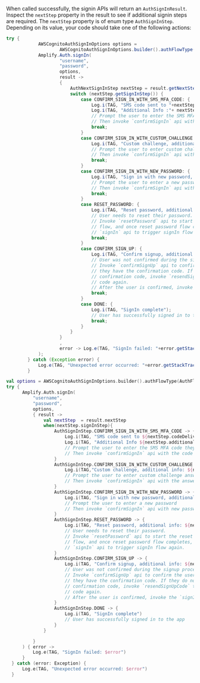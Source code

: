 
When called successfully, the signin APIs will return an `AuthSignInResult`. Inspect the `nextStep` property in the result to see if additional signin steps are required.
The `nextStep` property is of enum type `AuthSignInStep`. Depending on its value, your code should take one of the following actions:

<BlockSwitcher>

<Block name="Java">

```java
try {
            AWSCognitoAuthSignInOptions options =
                    AWSCognitoAuthSignInOptions.builder().authFlowType(AuthFlowType.USER_SRP_AUTH).build();
            Amplify.Auth.signIn(
                    "username",
                    "password",
                    options,
                    result ->
                    {
                        AuthNextSignInStep nextStep = result.getNextStep();
                        switch (nextStep.getSignInStep()) {
                            case CONFIRM_SIGN_IN_WITH_SMS_MFA_CODE: {
                                Log.i(TAG, "SMS code sent to "+nextStep.getCodeDeliveryDetails().getDestination());
                                Log.i(TAG, "Additional Info :"+ nextStep.getAdditionalInfo());
                                // Prompt the user to enter the SMS MFA code they received
                                // Then invoke `confirmSignIn` api with the code
                                break;
                            }
                            case CONFIRM_SIGN_IN_WITH_CUSTOM_CHALLENGE: {
                                Log.i(TAG, "Custom challenge, additional info: "+ nextStep.getAdditionalInfo());
                                // Prompt the user to enter custom challenge answer
                                // Then invoke `confirmSignIn` api with the answer
                                break;
                            }
                            case CONFIRM_SIGN_IN_WITH_NEW_PASSWORD: {
                                Log.i(TAG, "Sign in with new password, additional info: "+ nextStep.getAdditionalInfo());
                                // Prompt the user to enter a new password
                                // Then invoke `confirmSignIn` api with new password
                                break;
                            }
                            case RESET_PASSWORD: {
                                Log.i(TAG, "Reset password, additional info: "+ nextStep.getAdditionalInfo());
                                // User needs to reset their password.
                                // Invoke `resetPassword` api to start the reset password
                                // flow, and once reset password flow completes, invoke
                                // `signIn` api to trigger signIn flow again.
                                break;
                            }
                            case CONFIRM_SIGN_UP: {
                                Log.i(TAG, "Confirm signup, additional info: "+ nextStep.getAdditionalInfo());
                                // User was not confirmed during the signup process.
                                // Invoke `confirmSignUp` api to confirm the user if
                                // they have the confirmation code. If they do not have the
                                // confirmation code, invoke `resendSignUpCode` to send the
                                // code again.
                                // After the user is confirmed, invoke the `signIn` api again.
                                break;
                            }
                            case DONE: {
                                Log.i(TAG, "SignIn complete");
                                // User has successfully signed in to the app
                                break;
                            }
                        }
                    }
                    ,
                    error -> Log.e(TAG, "SignIn failed: "+error.getStackTrace())
            );
        } catch (Exception error) {
            Log.e(TAG, "Unexpected error occurred: "+error.getStackTrace());
        }
```

</Block>

<Block name="Kotlin">

```kotlin
val options = AWSCognitoAuthSignInOptions.builder().authFlowType(AuthFlowType.USER_SRP_AUTH).build()
try {
      Amplify.Auth.signIn(
          "username",
          "password",
          options,
          { result ->
              val nextStep  = result.nextStep
              when(nextStep.signInStep){
                  AuthSignInStep.CONFIRM_SIGN_IN_WITH_SMS_MFA_CODE -> {
                      Log.i(TAG, "SMS code sent to ${nextStep.codeDeliveryDetails?.destination}")
                      Log.i(TAG, "Additional Info ${nextStep.additionalInfo}")
                      // Prompt the user to enter the SMS MFA code they received
                      // Then invoke `confirmSignIn` api with the code
                  }
                  AuthSignInStep.CONFIRM_SIGN_IN_WITH_CUSTOM_CHALLENGE -> {
                      Log.i(TAG,"Custom challenge, additional info: ${nextStep.additionalInfo}")
                      // Prompt the user to enter custom challenge answer
                      // Then invoke `confirmSignIn` api with the answer
                  }
                  AuthSignInStep.CONFIRM_SIGN_IN_WITH_NEW_PASSWORD -> {
                      Log.i(TAG, "Sign in with new password, additional info: ${nextStep.additionalInfo}")
                      // Prompt the user to enter a new password
                      // Then invoke `confirmSignIn` api with new password
                  }
                  AuthSignInStep.RESET_PASSWORD -> {
                      Log.i(TAG, "Reset password, additional info: ${nextStep.additionalInfo}")
                      // User needs to reset their password.
                      // Invoke `resetPassword` api to start the reset password
                      // flow, and once reset password flow completes, invoke
                      // `signIn` api to trigger signIn flow again.
                  }
                  AuthSignInStep.CONFIRM_SIGN_UP -> {
                      Log.i(TAG, "Confirm signup, additional info: ${nextStep.additionalInfo}")
                      // User was not confirmed during the signup process.
                      // Invoke `confirmSignUp` api to confirm the user if
                      // they have the confirmation code. If they do not have the
                      // confirmation code, invoke `resendSignUpCode` to send the
                      // code again.
                      // After the user is confirmed, invoke the `signIn` api again.
                  }
                  AuthSignInStep.DONE -> {
                      Log.i(TAG, "SignIn complete")
                      // User has successfully signed in to the app
                  }
              }

          }
      ) { error ->
          Log.e(TAG, "SignIn failed: $error")
      }
  } catch (error: Exception) {
      Log.e(TAG, "Unexpected error occurred: $error")
  }
```

</Block>

</BlockSwitcher>
